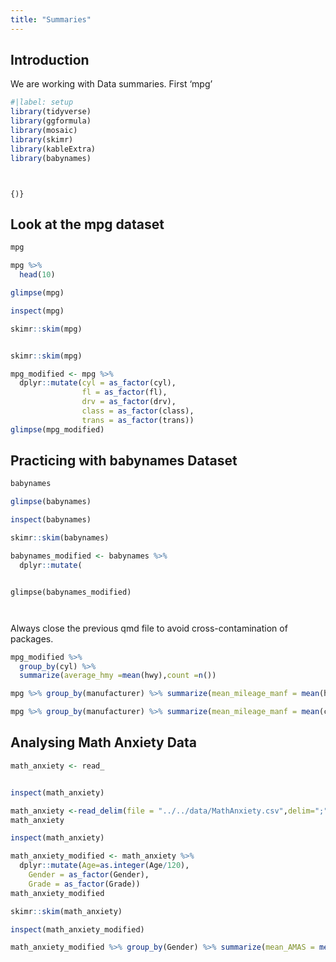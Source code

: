 ```yaml
---
title: "Summaries"
---
```


## Introduction

We are working with Data summaries. First 'mpg'

```r
#|label: setup
library(tidyverse)
library(ggformula)
library(mosaic)
library(skimr)
library(kableExtra)
library(babynames)
```

```r

```

```r

```

`{)}`

## Look at the mpg dataset

```r
mpg
```

```r
mpg %>% 
  head(10)
```

```r
glimpse(mpg)
```

```r
inspect(mpg)
```

```r
skimr::skim(mpg)
```

```         
```

```r
skimr::skim(mpg)

```

```r
mpg_modified <- mpg %>% 
  dplyr::mutate(cyl = as_factor(cyl),
                fl = as_factor(fl),
                drv = as_factor(drv),
                class = as_factor(class),
                trans = as_factor(trans))
glimpse(mpg_modified)
```

## Practicing with babynames Dataset

```r
babynames
```

```r
glimpse(babynames)
```

```r
inspect(babynames)

```

```r
skimr::skim(babynames)
```

```r
babynames_modified <- babynames %>% 
  dplyr::mutate(
```

```r

```

```sex
glimpse(babynames_modified)

```

```r

```

```r

```

Always close the previous qmd file to avoid cross-contamination of packages.

```r
mpg_modified %>% 
  group_by(cyl) %>% 
  summarize(average_hmy =mean(hwy),count =n())
```

```r
mpg %>% group_by(manufacturer) %>% summarize(mean_mileage_manf = mean(hwy))
```

```r
mpg %>% group_by(manufacturer) %>% summarize(mean_mileage_manf = mean(cty))
```

## Analysing Math Anxiety Data

```r
math_anxiety <- read_
```

```r

```

```r
inspect(math_anxiety)
```

```r
math_anxiety <-read_delim(file = "../../data/MathAnxiety.csv",delim=";")
math_anxiety
```

```r
inspect(math_anxiety)
```

```r
math_anxiety_modified <- math_anxiety %>% 
  dplyr::mutate(Age=as.integer(Age/120), 
    Gender = as_factor(Gender),
    Grade = as_factor(Grade))
math_anxiety_modified
```

```r
skimr::skim(math_anxiety)
```

```r
inspect(math_anxiety_modified)
```

```r
math_anxiety_modified %>% group_by(Gender) %>% summarize(mean_AMAS = mean(AMAS),mean(RCMAS), count=n())
```
